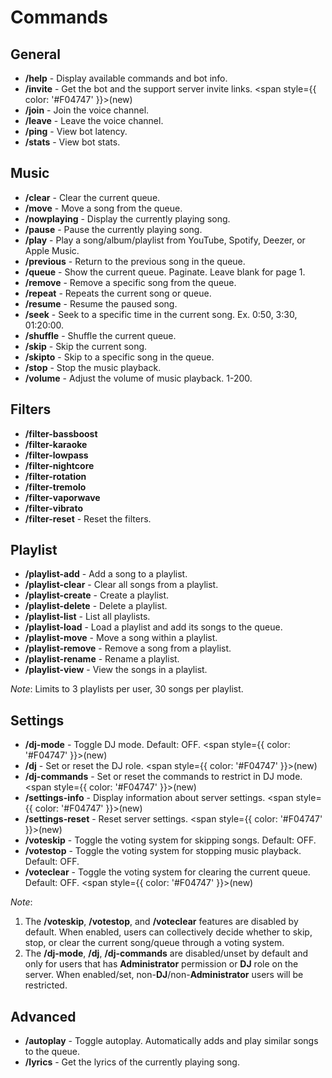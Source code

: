 # Commands

## General
- **/help** - Display available commands and bot info.
- **/invite** - Get the bot and the support server invite links. <span style={{ color: '#F04747' }}>(new)</span>
- **/join** - Join the voice channel.
- **/leave** - Leave the voice channel.
- **/ping** - View bot latency.
- **/stats** - View bot stats.

## Music
- **/clear** - Clear the current queue.
- **/move** - Move a song from the queue.
- **/nowplaying** - Display the currently playing song.
- **/pause** - Pause the currently playing song.
- **/play** - Play a song/album/playlist from YouTube, Spotify, Deezer, or Apple Music.
- **/previous** - Return to the previous song in the queue.
- **/queue** - Show the current queue. Paginate. Leave blank for page 1.
- **/remove** - Remove a specific song from the queue.
- **/repeat** - Repeats the current song or queue.
- **/resume** - Resume the paused song.
- **/seek** - Seek to a specific time in the current song. Ex. 0:50, 3:30, 01:20:00.
- **/shuffle** - Shuffle the current queue.
- **/skip** - Skip the current song.
- **/skipto** - Skip to a specific song in the queue.
- **/stop** - Stop the music playback.
- **/volume** - Adjust the volume of music playback. 1-200.

## Filters
- **/filter-bassboost**
- **/filter-karaoke**
- **/filter-lowpass**
- **/filter-nightcore**
- **/filter-rotation**
- **/filter-tremolo**
- **/filter-vaporwave**
- **/filter-vibrato**
- **/filter-reset** - Reset the filters.

## Playlist
- **/playlist-add** - Add a song to a playlist.
- **/playlist-clear** - Clear all songs from a playlist.
- **/playlist-create** - Create a playlist.
- **/playlist-delete** - Delete a playlist.
- **/playlist-list** - List all playlists.
- **/playlist-load** - Load a playlist and add its songs to the queue.
- **/playlist-move** - Move a song within a playlist.
- **/playlist-remove** - Remove a song from a playlist.
- **/playlist-rename** - Rename a playlist.
- **/playlist-view** - View the songs in a playlist.

*Note*: Limits to 3 playlists per user, 30 songs per playlist.

## Settings
- **/dj-mode** - Toggle DJ mode. Default: OFF. <span style={{ color: '#F04747' }}>(new)</span> 
- **/dj** - Set or reset the DJ role. <span style={{ color: '#F04747' }}>(new)</span> 
- **/dj-commands** - Set or reset the commands to restrict in DJ mode. <span style={{ color: '#F04747' }}>(new)</span>
- **/settings-info** - Display information about server settings. <span style={{ color: '#F04747' }}>(new)</span>
- **/settings-reset** - Reset server settings. <span style={{ color: '#F04747' }}>(new)</span> 
- **/voteskip** - Toggle the voting system for skipping songs. Default: OFF.
- **/votestop** - Toggle the voting system for stopping music playback. Default: OFF.
- **/voteclear** - Toggle the voting system for clearing the current queue. Default: OFF. <span style={{ color: '#F04747' }}>(new)</span> 

*Note*: 
1. The **/voteskip**, **/votestop**, and **/voteclear** features are disabled by default. When enabled, users can collectively decide whether to skip, stop, or clear the current song/queue through a voting system.
2. The **/dj-mode**, **/dj**, **/dj-commands** are disabled/unset by default and only for users that has **Administrator** permission or **DJ** role on the server. When enabled/set, non-**DJ**/non-**Administrator** users will be restricted.

## Advanced
- **/autoplay** - Toggle autoplay. Automatically adds and play similar songs to the queue.
- **/lyrics** - Get the lyrics of the currently playing song. 